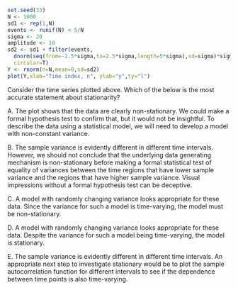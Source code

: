 
```r
set.seed(33)
N <- 1000
sd1 <- rep(1,N)
events <- runif(N) < 5/N
sigma <- 20
amplitude <- 10
sd2 <- sd1 + filter(events,
  dnorm(seq(from=-2.5*sigma,to=2.5*sigma,length=5*sigma),sd=sigma)*sigma*amplitude,
  circular=T)
Y <- rnorm(n=N,mean=0,sd=sd2)
plot(Y,xlab="Time index, n", ylab="y",ty="l")
```

Consider the time series plotted above. Which of the below is the most accurate statement about stationarity?

A. The plot shows that the data are clearly non-stationary. We could make a formal hypothesis test to confirm that, but it would not be insightful. To describe the data using a statistical model, we will need to develop a model with non-constant variance.

B. The sample variance is evidently different in different time intervals. However, we should not conclude that the underlying data generating mechanism is non-stationary before making a formal statistical test of equality of variances between the time regions that have lower sample variance and the regions that have higher sample variance. Visual impressions without a formal hypothesis test can be deceptive.

C. A model with randomly changing variance looks appropriate for these data. Since the variance for such a model is time-varying, the model must be non-stationary.

D. A model with randomly changing variance looks appropriate for these data. Despite the variance for such a model being time-varying, the model is stationary.

E. The sample variance is evidently different in different time intervals. An appropriate next step to investigate stationary would be to plot the sample autocorrelation function for different intervals to see if the dependence between time points is also time-varying.


